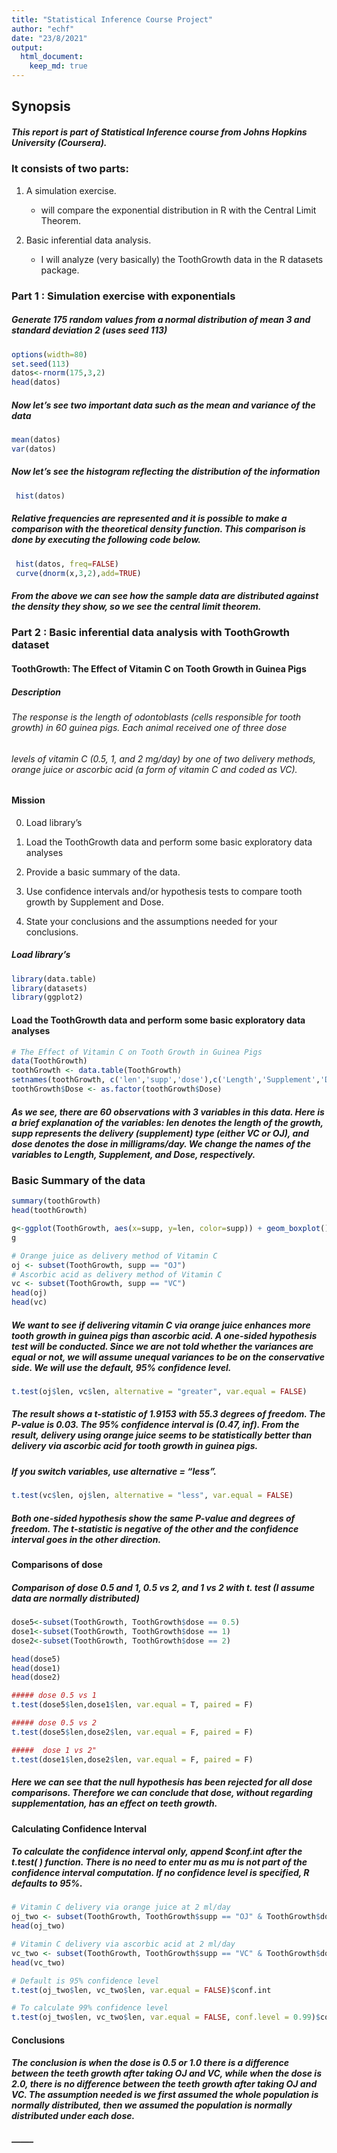 ```yaml
---
title: "Statistical Inference Course Project"
author: "echf"
date: "23/8/2021"
output:
  html_document: 
    keep_md: true
---
```


## Synopsis

##### This report is part of Statistical Inference course from Johns Hopkins University (Coursera).

### It consists of two parts:

 1. A simulation exercise.

    * will compare the exponential distribution in R with the Central Limit Theorem.

 2. Basic inferential data analysis.

    * I will analyze (very basically) the ToothGrowth data in the R datasets package.


### Part 1 : Simulation exercise with exponentials

##### Generate 175 random values from a normal distribution of mean 3 and standard deviation 2 (uses seed 113) 
```r
options(width=80)
set.seed(113) 
datos<-rnorm(175,3,2)
head(datos)
```
##### Now let's see two important data such as the mean and variance of the data 
```r
mean(datos)
var(datos)
```
##### Now let's see the histogram reflecting the distribution of the information 
```r
 hist(datos)
```

##### Relative frequencies are represented and it is possible to make a comparison with the theoretical density function. This comparison is done by executing the following code below. 
```r
 hist(datos, freq=FALSE)
 curve(dnorm(x,3,2),add=TRUE)
```

##### From the above we can see how the sample data are distributed against the density they show, so we see the central limit theorem. 

### Part 2 : Basic inferential data analysis with ToothGrowth dataset


#### ToothGrowth: The Effect of Vitamin C on Tooth Growth in Guinea Pigs

##### Description

###### The response is the length of odontoblasts (cells responsible for tooth growth) in 60 guinea pigs. Each animal received one of three dose
###### levels of vitamin C (0.5, 1, and 2 mg/day) by one of two delivery methods, orange juice or ascorbic acid (a form of vitamin C and coded as VC).


#### Mission

0. Load library's

1. Load the ToothGrowth data and perform some basic exploratory data analyses

2. Provide a basic summary of the data.

3. Use confidence intervals and/or hypothesis tests to compare tooth growth by Supplement and Dose. 

4. State your conclusions and the assumptions needed for your conclusions.


##### Load library's

```r
library(data.table)
library(datasets)
library(ggplot2)
```




#### Load the ToothGrowth data and perform some basic exploratory data analyses

```r
# The Effect of Vitamin C on Tooth Growth in Guinea Pigs
data(ToothGrowth)
toothGrowth <- data.table(ToothGrowth) 
setnames(toothGrowth, c('len','supp','dose'),c('Length','Supplement','Dose'))
toothGrowth$Dose <- as.factor(toothGrowth$Dose)
```
##### As we see, there are 60 observations with 3 variables in this data. Here is a brief explanation of the variables: len denotes the length of the growth, supp represents the delivery (supplement) type (either VC or OJ), and dose denotes the dose in milligrams/day. We change the names of the variables to Length, Supplement, and Dose, respectively.


### Basic Summary of the data

```r
summary(toothGrowth)
head(toothGrowth)
```

```r
g<-ggplot(ToothGrowth, aes(x=supp, y=len, color=supp)) + geom_boxplot() + facet_grid(facets = ~ dose) + labs(title="Tooth growth by supplement type and dose(mg)" , y = "length", x = "Supplement")
g
```


```r
# Orange juice as delivery method of Vitamin C
oj <- subset(ToothGrowth, supp == "OJ")
# Ascorbic acid as delivery method of Vitamin C
vc <- subset(ToothGrowth, supp == "VC")
head(oj)
head(vc)

```
##### We want to see if delivering vitamin C via orange juice enhances more tooth growth in guinea pigs than ascorbic acid. A one-sided hypothesis test will be conducted. Since we are not told whether the variances are equal or not, we will assume unequal variances to be on the conservative side. We will use the default, 95% confidence level.

```r
t.test(oj$len, vc$len, alternative = "greater", var.equal = FALSE)

```

##### The result shows a t-statistic of 1.9153 with 55.3 degrees of freedom. The P-value is 0.03. The 95% confidence interval is (0.47, inf). From the result, delivery using orange juice seems to be statistically better than delivery via ascorbic acid for tooth growth in guinea pigs.

##### If you switch variables, use alternative = “less”.

```r
t.test(vc$len, oj$len, alternative = "less", var.equal = FALSE)

```
##### Both one-sided hypothesis show the same P-value and degrees of freedom. The t-statistic is negative of the other and the confidence interval goes in the other direction.




#### Comparisons of dose

##### Comparison of dose 0.5 and 1, 0.5 vs 2, and 1 vs 2 with t. test (I assume data are normally distributed)

```r
dose5<-subset(ToothGrowth, ToothGrowth$dose == 0.5)
dose1<-subset(ToothGrowth, ToothGrowth$dose == 1)
dose2<-subset(ToothGrowth, ToothGrowth$dose == 2)

head(dose5)
head(dose1)
head(dose2)
```


```r
##### dose 0.5 vs 1
t.test(dose5$len,dose1$len, var.equal = T, paired = F)

```

```r
##### dose 0.5 vs 2 
t.test(dose5$len,dose2$len, var.equal = F, paired = F)
```

```r
#####  dose 1 vs 2" 
t.test(dose1$len,dose2$len, var.equal = F, paired = F)
```
##### Here we can see that the null hypothesis has been rejected for all dose comparisons. Therefore we can conclude that dose, without regarding supplementation, has an effect on teeth growth.


#### Calculating Confidence Interval
##### To calculate the confidence interval only, append $conf.int after the t.test( ) function. There is no need to enter mu as mu is not part of the confidence interval computation. If no confidence level is specified, R defaults to 95%.


```r
# Vitamin C delivery via orange juice at 2 ml/day
oj_two <- subset(ToothGrowth, ToothGrowth$supp == "OJ" & ToothGrowth$dose == "2")
head(oj_two)
```

```r
# Vitamin C delivery via ascorbic acid at 2 ml/day
vc_two <- subset(ToothGrowth, ToothGrowth$supp == "VC" & ToothGrowth$dose == "2")
head(vc_two)
```


```r
# Default is 95% confidence level
t.test(oj_two$len, vc_two$len, var.equal = FALSE)$conf.int
```


```r
# To calculate 99% confidence level
t.test(oj_two$len, vc_two$len, var.equal = FALSE, conf.level = 0.99)$conf.int

```

#### Conclusions



##### The conclusion is when the dose is 0.5 or 1.0 there is a difference between the teeth growth after taking OJ and VC, while when the dose is 2.0, there is no difference between the teeth growth after taking OJ and VC. The assumption needed is we first assumed the whole population is normally distributed, then we assumed the population is normally distributed under each dose.


##### --------












